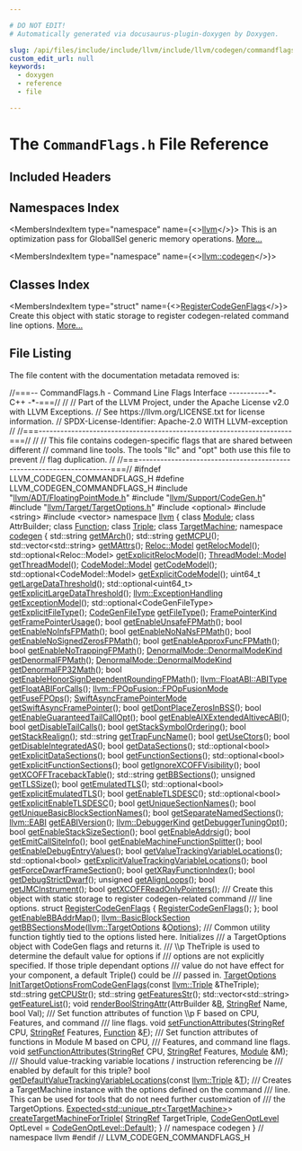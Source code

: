 ```yaml
---

# DO NOT EDIT!
# Automatically generated via docusaurus-plugin-doxygen by Doxygen.

slug: /api/files/include/include/llvm/include/llvm/codegen/commandflags-h
custom_edit_url: null
keywords:
  - doxygen
  - reference
  - file

---
```





# The `CommandFlags.h` File Reference

<DoxygenPage pluginConfig={pluginConfig}>



## Included Headers

<IncludesList>
<IncludesListItem
  filePath="llvm/ADT/FloatingPointMode.h"
  permalink="/docs/api/files/include/include/llvm/include/llvm/adt/floatingpointmode-h"
  isLocal="true" />
<IncludesListItem
  filePath="llvm/Support/CodeGen.h"
  permalink="/docs/api/files/include/include/llvm/include/llvm/support/codegen-h"
  isLocal="true" />
<IncludesListItem
  filePath="llvm/Target/TargetOptions.h"
  permalink="/docs/api/files/include/include/llvm/include/llvm/target/targetoptions-h"
  isLocal="true" />
<IncludesListItem
  filePath="optional"
  permalink=""
  isLocal="false" />
<IncludesListItem
  filePath="string"
  permalink=""
  isLocal="false" />
<IncludesListItem
  filePath="vector"
  permalink=""
  isLocal="false" />
</IncludesList>

## Namespaces Index

<MembersIndex>

<MembersIndexItem
  type="namespace"
  name={<><a href="/docs/api/namespaces/llvm">llvm</a></>}>
This is an optimization pass for GlobalISel generic memory operations. <a href="/docs/api/namespaces/llvm/#details">More...</a>
</MembersIndexItem>

<MembersIndexItem
  type="namespace"
  name={<><a href="/docs/api/namespaces/llvm/codegen">llvm::codegen</a></>}>
</MembersIndexItem>

</MembersIndex>

## Classes Index

<MembersIndex>

<MembersIndexItem
  type="struct"
  name={<><a href="/docs/api/structs/llvm/codegen/registercodegenflags">RegisterCodeGenFlags</a></>}>
Create this object with static storage to register codegen-related command line options. <a href="/docs/api/structs/llvm/codegen/registercodegenflags/#details">More...</a>
</MembersIndexItem>

</MembersIndex>


## File Listing

The file content with the documentation metadata removed is:

<ProgramListing>

<Link id="l00001" /><CodeLine lineNumber="1"><Highlight kind="comment">//===-- CommandFlags.h - Command Line Flags Interface -----------&#42;- C++ -&#42;-===//</Highlight><Highlight kind="normal"></Highlight></CodeLine>
<Link id="l00002" /><CodeLine lineNumber="2"><Highlight kind="normal"></Highlight><Highlight kind="comment">//</Highlight><Highlight kind="normal"></Highlight></CodeLine>
<Link id="l00003" /><CodeLine lineNumber="3"><Highlight kind="normal"></Highlight><Highlight kind="comment">// Part of the LLVM Project, under the Apache License v2.0 with LLVM Exceptions.</Highlight><Highlight kind="normal"></Highlight></CodeLine>
<Link id="l00004" /><CodeLine lineNumber="4"><Highlight kind="normal"></Highlight><Highlight kind="comment">// See https://llvm.org/LICENSE.txt for license information.</Highlight><Highlight kind="normal"></Highlight></CodeLine>
<Link id="l00005" /><CodeLine lineNumber="5"><Highlight kind="normal"></Highlight><Highlight kind="comment">// SPDX-License-Identifier: Apache-2.0 WITH LLVM-exception</Highlight><Highlight kind="normal"></Highlight></CodeLine>
<Link id="l00006" /><CodeLine lineNumber="6"><Highlight kind="normal"></Highlight><Highlight kind="comment">//</Highlight><Highlight kind="normal"></Highlight></CodeLine>
<Link id="l00007" /><CodeLine lineNumber="7"><Highlight kind="normal"></Highlight><Highlight kind="comment">//===----------------------------------------------------------------------===//</Highlight><Highlight kind="normal"></Highlight></CodeLine>
<Link id="l00008" /><CodeLine lineNumber="8"><Highlight kind="normal"></Highlight><Highlight kind="comment">//</Highlight><Highlight kind="normal"></Highlight></CodeLine>
<Link id="l00009" /><CodeLine lineNumber="9"><Highlight kind="normal"></Highlight><Highlight kind="comment">// This file contains codegen-specific flags that are shared between different</Highlight><Highlight kind="normal"></Highlight></CodeLine>
<Link id="l00010" /><CodeLine lineNumber="10"><Highlight kind="normal"></Highlight><Highlight kind="comment">// command line tools. The tools &quot;llc&quot; and &quot;opt&quot; both use this file to prevent</Highlight><Highlight kind="normal"></Highlight></CodeLine>
<Link id="l00011" /><CodeLine lineNumber="11"><Highlight kind="normal"></Highlight><Highlight kind="comment">// flag duplication.</Highlight><Highlight kind="normal"></Highlight></CodeLine>
<Link id="l00012" /><CodeLine lineNumber="12"><Highlight kind="normal"></Highlight><Highlight kind="comment">//</Highlight><Highlight kind="normal"></Highlight></CodeLine>
<Link id="l00013" /><CodeLine lineNumber="13"><Highlight kind="normal"></Highlight><Highlight kind="comment">//===----------------------------------------------------------------------===//</Highlight><Highlight kind="normal"></Highlight></CodeLine>
<Link id="l00014" /><CodeLine lineNumber="14"><Highlight kind="normal"></Highlight></CodeLine>
<Link id="l00015" /><CodeLine lineNumber="15"><Highlight kind="normal"></Highlight><Highlight kind="preprocessor">#ifndef LLVM&#95;CODEGEN&#95;COMMANDFLAGS&#95;H</Highlight><Highlight kind="normal"></Highlight></CodeLine>
<Link id="l00016" /><CodeLine lineNumber="16"><Highlight kind="normal"></Highlight><Highlight kind="preprocessor">#define LLVM&#95;CODEGEN&#95;COMMANDFLAGS&#95;H</Highlight><Highlight kind="normal"></Highlight></CodeLine>
<Link id="l00017" /><CodeLine lineNumber="17"><Highlight kind="normal"></Highlight></CodeLine>
<Link id="l00018" /><CodeLine lineNumber="18"><Highlight kind="normal"></Highlight><Highlight kind="preprocessor">#include &quot;<a href="/docs/api/files/include/include/llvm/include/llvm/adt/floatingpointmode-h">llvm/ADT/FloatingPointMode.h</a>&quot;</Highlight><Highlight kind="normal"></Highlight></CodeLine>
<Link id="l00019" /><CodeLine lineNumber="19"><Highlight kind="normal"></Highlight><Highlight kind="preprocessor">#include &quot;<a href="/docs/api/files/include/include/llvm/include/llvm/support/codegen-h">llvm/Support/CodeGen.h</a>&quot;</Highlight><Highlight kind="normal"></Highlight></CodeLine>
<Link id="l00020" /><CodeLine lineNumber="20"><Highlight kind="normal"></Highlight><Highlight kind="preprocessor">#include &quot;<a href="/docs/api/files/include/include/llvm/include/llvm/target/targetoptions-h">llvm/Target/TargetOptions.h</a>&quot;</Highlight><Highlight kind="normal"></Highlight></CodeLine>
<Link id="l00021" /><CodeLine lineNumber="21"><Highlight kind="normal"></Highlight><Highlight kind="preprocessor">#include &lt;optional&gt;</Highlight><Highlight kind="normal"></Highlight></CodeLine>
<Link id="l00022" /><CodeLine lineNumber="22"><Highlight kind="normal"></Highlight><Highlight kind="preprocessor">#include &lt;string&gt;</Highlight><Highlight kind="normal"></Highlight></CodeLine>
<Link id="l00023" /><CodeLine lineNumber="23"><Highlight kind="normal"></Highlight><Highlight kind="preprocessor">#include &lt;vector&gt;</Highlight><Highlight kind="normal"></Highlight></CodeLine>
<Link id="l00024" /><CodeLine lineNumber="24"><Highlight kind="normal"></Highlight></CodeLine>
<Link id="l00025" /><CodeLine lineNumber="25"><Highlight kind="normal"></Highlight><Highlight kind="keyword">namespace </Highlight><Highlight kind="normal"><a href="/docs/api/namespaces/llvm">llvm</a> &#123;</Highlight></CodeLine>
<Link id="l00026" /><CodeLine lineNumber="26"><Highlight kind="normal"></Highlight></CodeLine>
<Link id="l00027" /><CodeLine lineNumber="27"><Highlight kind="normal"></Highlight><Highlight kind="keyword">class </Highlight><Highlight kind="normal"><a href="/docs/api/classes/llvm/module">Module</a>;</Highlight></CodeLine>
<Link id="l00028" /><CodeLine lineNumber="28"><Highlight kind="normal"></Highlight><Highlight kind="keyword">class </Highlight><Highlight kind="normal">AttrBuilder;</Highlight></CodeLine>
<Link id="l00029" /><CodeLine lineNumber="29"><Highlight kind="normal"></Highlight><Highlight kind="keyword">class </Highlight><Highlight kind="normal"><a href="/docs/api/classes/llvm/function">Function</a>;</Highlight></CodeLine>
<Link id="l00030" /><CodeLine lineNumber="30"><Highlight kind="normal"></Highlight><Highlight kind="keyword">class </Highlight><Highlight kind="normal"><a href="/docs/api/classes/llvm/triple">Triple</a>;</Highlight></CodeLine>
<Link id="l00031" /><CodeLine lineNumber="31"><Highlight kind="normal"></Highlight><Highlight kind="keyword">class </Highlight><Highlight kind="normal"><a href="/docs/api/classes/llvm/targetmachine">TargetMachine</a>;</Highlight></CodeLine>
<Link id="l00032" /><CodeLine lineNumber="32"><Highlight kind="normal"></Highlight></CodeLine>
<Link id="l00033" /><CodeLine lineNumber="33" lineLink="/docs/api/namespaces/llvm/codegen"><Highlight kind="normal"></Highlight><Highlight kind="keyword">namespace </Highlight><Highlight kind="normal"><a href="/docs/api/namespaces/llvm/codegen">codegen</a> &#123;</Highlight></CodeLine>
<Link id="l00034" /><CodeLine lineNumber="34"><Highlight kind="normal"></Highlight></CodeLine>
<Link id="l00035" /><CodeLine lineNumber="35" lineLink="/docs/api/namespaces/llvm/codegen/#a03ec775f7fd559840732db9d3d7db679"><Highlight kind="normal">std::string <a href="/docs/api/namespaces/llvm/codegen/#a03ec775f7fd559840732db9d3d7db679">getMArch</a>();</Highlight></CodeLine>
<Link id="l00036" /><CodeLine lineNumber="36"><Highlight kind="normal"></Highlight></CodeLine>
<Link id="l00037" /><CodeLine lineNumber="37" lineLink="/docs/api/namespaces/llvm/codegen/#a098ec763a7e830d5b5703b3e0310599d"><Highlight kind="normal">std::string <a href="/docs/api/namespaces/llvm/codegen/#a098ec763a7e830d5b5703b3e0310599d">getMCPU</a>();</Highlight></CodeLine>
<Link id="l00038" /><CodeLine lineNumber="38"><Highlight kind="normal"></Highlight></CodeLine>
<Link id="l00039" /><CodeLine lineNumber="39" lineLink="/docs/api/namespaces/llvm/codegen/#a1c8613c1c9e6bb4f1c27f4fd755f85f8"><Highlight kind="normal">std::vector&lt;std::string&gt; <a href="/docs/api/namespaces/llvm/codegen/#a1c8613c1c9e6bb4f1c27f4fd755f85f8">getMAttrs</a>();</Highlight></CodeLine>
<Link id="l00040" /><CodeLine lineNumber="40"><Highlight kind="normal"></Highlight></CodeLine>
<Link id="l00041" /><CodeLine lineNumber="41" lineLink="/docs/api/namespaces/llvm/codegen/#a72b4426638dbcceb3232268f5b4b5030"><Highlight kind="normal"><a href="/docs/api/namespaces/llvm/reloc/#af59f6dc86e80aaf56f1afd155eebf568">Reloc::Model</a> <a href="/docs/api/namespaces/llvm/codegen/#a72b4426638dbcceb3232268f5b4b5030">getRelocModel</a>();</Highlight></CodeLine>
<Link id="l00042" /><CodeLine lineNumber="42" lineLink="/docs/api/namespaces/llvm/codegen/#abb82198c9ef17c24236554dfbc3fbe41"><Highlight kind="normal">std::optional&lt;Reloc::Model&gt; <a href="/docs/api/namespaces/llvm/codegen/#abb82198c9ef17c24236554dfbc3fbe41">getExplicitRelocModel</a>();</Highlight></CodeLine>
<Link id="l00043" /><CodeLine lineNumber="43"><Highlight kind="normal"></Highlight></CodeLine>
<Link id="l00044" /><CodeLine lineNumber="44" lineLink="/docs/api/namespaces/llvm/codegen/#adbb443f8d5a8c771271dca65579ec773"><Highlight kind="normal"><a href="/docs/api/namespaces/llvm/threadmodel/#a299c775d35e28348ecfbe03c38c17fe1">ThreadModel::Model</a> <a href="/docs/api/namespaces/llvm/codegen/#adbb443f8d5a8c771271dca65579ec773">getThreadModel</a>();</Highlight></CodeLine>
<Link id="l00045" /><CodeLine lineNumber="45"><Highlight kind="normal"></Highlight></CodeLine>
<Link id="l00046" /><CodeLine lineNumber="46" lineLink="/docs/api/namespaces/llvm/codegen/#a63e00b24221f39c72d2ff66500d1b812"><Highlight kind="normal"><a href="/docs/api/namespaces/llvm/codemodel/#afc59396a9e5809fc92938e203d91a8df">CodeModel::Model</a> <a href="/docs/api/namespaces/llvm/codegen/#a63e00b24221f39c72d2ff66500d1b812">getCodeModel</a>();</Highlight></CodeLine>
<Link id="l00047" /><CodeLine lineNumber="47" lineLink="/docs/api/namespaces/llvm/codegen/#a5e763239797dd7cb27986348926c0766"><Highlight kind="normal">std::optional&lt;CodeModel::Model&gt; <a href="/docs/api/namespaces/llvm/codegen/#a5e763239797dd7cb27986348926c0766">getExplicitCodeModel</a>();</Highlight></CodeLine>
<Link id="l00048" /><CodeLine lineNumber="48"><Highlight kind="normal"></Highlight></CodeLine>
<Link id="l00049" /><CodeLine lineNumber="49" lineLink="/docs/api/namespaces/llvm/codegen/#ad929d9813dfb1ea7891fdd9ebdbe4e7f"><Highlight kind="normal">uint64&#95;t <a href="/docs/api/namespaces/llvm/codegen/#ad929d9813dfb1ea7891fdd9ebdbe4e7f">getLargeDataThreshold</a>();</Highlight></CodeLine>
<Link id="l00050" /><CodeLine lineNumber="50" lineLink="/docs/api/namespaces/llvm/codegen/#a91acc6d71c661cfa7d885391b1e9833c"><Highlight kind="normal">std::optional&lt;uint64&#95;t&gt; <a href="/docs/api/namespaces/llvm/codegen/#a91acc6d71c661cfa7d885391b1e9833c">getExplicitLargeDataThreshold</a>();</Highlight></CodeLine>
<Link id="l00051" /><CodeLine lineNumber="51"><Highlight kind="normal"></Highlight></CodeLine>
<Link id="l00052" /><CodeLine lineNumber="52" lineLink="/docs/api/namespaces/llvm/codegen/#a8a5ffa3158003a3a67d5543c6b555b44"><Highlight kind="normal"><a href="/docs/api/namespaces/llvm/#a2ca3855108426698ff21517a7c884c84">llvm::ExceptionHandling</a> <a href="/docs/api/namespaces/llvm/codegen/#a8a5ffa3158003a3a67d5543c6b555b44">getExceptionModel</a>();</Highlight></CodeLine>
<Link id="l00053" /><CodeLine lineNumber="53"><Highlight kind="normal"></Highlight></CodeLine>
<Link id="l00054" /><CodeLine lineNumber="54" lineLink="/docs/api/namespaces/llvm/codegen/#a9b0ffceeb60ead3347fc818f2682f1df"><Highlight kind="normal">std::optional&lt;CodeGenFileType&gt; <a href="/docs/api/namespaces/llvm/codegen/#a9b0ffceeb60ead3347fc818f2682f1df">getExplicitFileType</a>();</Highlight></CodeLine>
<Link id="l00055" /><CodeLine lineNumber="55"><Highlight kind="normal"></Highlight></CodeLine>
<Link id="l00056" /><CodeLine lineNumber="56" lineLink="/docs/api/namespaces/llvm/codegen/#a21feb4d82bab2d42675fccc5ccd76160"><Highlight kind="normal"><a href="/docs/api/namespaces/llvm/#a73b761f8d40500a5a28889569526b260">CodeGenFileType</a> <a href="/docs/api/namespaces/llvm/codegen/#a21feb4d82bab2d42675fccc5ccd76160">getFileType</a>();</Highlight></CodeLine>
<Link id="l00057" /><CodeLine lineNumber="57"><Highlight kind="normal"></Highlight></CodeLine>
<Link id="l00058" /><CodeLine lineNumber="58" lineLink="/docs/api/namespaces/llvm/codegen/#a2e49ecab2560cbdcda6ff4b08dccb081"><Highlight kind="normal"><a href="/docs/api/namespaces/llvm/#a0c7a337870929cbf2d49865f77c42927">FramePointerKind</a> <a href="/docs/api/namespaces/llvm/codegen/#a2e49ecab2560cbdcda6ff4b08dccb081">getFramePointerUsage</a>();</Highlight></CodeLine>
<Link id="l00059" /><CodeLine lineNumber="59"><Highlight kind="normal"></Highlight></CodeLine>
<Link id="l00060" /><CodeLine lineNumber="60" lineLink="/docs/api/namespaces/llvm/codegen/#aa58dafa2045a626d96be66ae8acd6bb3"><Highlight kind="normal"></Highlight><Highlight kind="keywordtype">bool</Highlight><Highlight kind="normal"> <a href="/docs/api/namespaces/llvm/codegen/#aa58dafa2045a626d96be66ae8acd6bb3">getEnableUnsafeFPMath</a>();</Highlight></CodeLine>
<Link id="l00061" /><CodeLine lineNumber="61"><Highlight kind="normal"></Highlight></CodeLine>
<Link id="l00062" /><CodeLine lineNumber="62" lineLink="/docs/api/namespaces/llvm/codegen/#ab0e28b0bdfe4de336d0960c12c738565"><Highlight kind="normal"></Highlight><Highlight kind="keywordtype">bool</Highlight><Highlight kind="normal"> <a href="/docs/api/namespaces/llvm/codegen/#ab0e28b0bdfe4de336d0960c12c738565">getEnableNoInfsFPMath</a>();</Highlight></CodeLine>
<Link id="l00063" /><CodeLine lineNumber="63"><Highlight kind="normal"></Highlight></CodeLine>
<Link id="l00064" /><CodeLine lineNumber="64" lineLink="/docs/api/namespaces/llvm/codegen/#aea42629187535abb89fadbc99af28d92"><Highlight kind="normal"></Highlight><Highlight kind="keywordtype">bool</Highlight><Highlight kind="normal"> <a href="/docs/api/namespaces/llvm/codegen/#aea42629187535abb89fadbc99af28d92">getEnableNoNaNsFPMath</a>();</Highlight></CodeLine>
<Link id="l00065" /><CodeLine lineNumber="65"><Highlight kind="normal"></Highlight></CodeLine>
<Link id="l00066" /><CodeLine lineNumber="66" lineLink="/docs/api/namespaces/llvm/codegen/#a2edbaee080d3f4653926c746a1a62206"><Highlight kind="normal"></Highlight><Highlight kind="keywordtype">bool</Highlight><Highlight kind="normal"> <a href="/docs/api/namespaces/llvm/codegen/#a2edbaee080d3f4653926c746a1a62206">getEnableNoSignedZerosFPMath</a>();</Highlight></CodeLine>
<Link id="l00067" /><CodeLine lineNumber="67"><Highlight kind="normal"></Highlight></CodeLine>
<Link id="l00068" /><CodeLine lineNumber="68" lineLink="/docs/api/namespaces/llvm/codegen/#a691ff4984dacf7b4f27e8b0350521f0a"><Highlight kind="normal"></Highlight><Highlight kind="keywordtype">bool</Highlight><Highlight kind="normal"> <a href="/docs/api/namespaces/llvm/codegen/#a691ff4984dacf7b4f27e8b0350521f0a">getEnableApproxFuncFPMath</a>();</Highlight></CodeLine>
<Link id="l00069" /><CodeLine lineNumber="69"><Highlight kind="normal"></Highlight></CodeLine>
<Link id="l00070" /><CodeLine lineNumber="70" lineLink="/docs/api/namespaces/llvm/codegen/#ac4fb8e62075af9452d5da53943d6a70a"><Highlight kind="normal"></Highlight><Highlight kind="keywordtype">bool</Highlight><Highlight kind="normal"> <a href="/docs/api/namespaces/llvm/codegen/#ac4fb8e62075af9452d5da53943d6a70a">getEnableNoTrappingFPMath</a>();</Highlight></CodeLine>
<Link id="l00071" /><CodeLine lineNumber="71"><Highlight kind="normal"></Highlight></CodeLine>
<Link id="l00072" /><CodeLine lineNumber="72" lineLink="/docs/api/namespaces/llvm/codegen/#a226d6d3bf846f18b7ab2746594212a94"><Highlight kind="normal"><a href="/docs/api/structs/llvm/denormalmode/#a29b26e3ae30f3f6ec4106ff181282893">DenormalMode::DenormalModeKind</a> <a href="/docs/api/namespaces/llvm/codegen/#a226d6d3bf846f18b7ab2746594212a94">getDenormalFPMath</a>();</Highlight></CodeLine>
<Link id="l00073" /><CodeLine lineNumber="73" lineLink="/docs/api/namespaces/llvm/codegen/#ac3cd3b022a25351c87713a0417a1bb34"><Highlight kind="normal"><a href="/docs/api/structs/llvm/denormalmode/#a29b26e3ae30f3f6ec4106ff181282893">DenormalMode::DenormalModeKind</a> <a href="/docs/api/namespaces/llvm/codegen/#ac3cd3b022a25351c87713a0417a1bb34">getDenormalFP32Math</a>();</Highlight></CodeLine>
<Link id="l00074" /><CodeLine lineNumber="74"><Highlight kind="normal"></Highlight></CodeLine>
<Link id="l00075" /><CodeLine lineNumber="75" lineLink="/docs/api/namespaces/llvm/codegen/#ae64bdb0691c2f646b81277ba22c09ead"><Highlight kind="normal"></Highlight><Highlight kind="keywordtype">bool</Highlight><Highlight kind="normal"> <a href="/docs/api/namespaces/llvm/codegen/#ae64bdb0691c2f646b81277ba22c09ead">getEnableHonorSignDependentRoundingFPMath</a>();</Highlight></CodeLine>
<Link id="l00076" /><CodeLine lineNumber="76"><Highlight kind="normal"></Highlight></CodeLine>
<Link id="l00077" /><CodeLine lineNumber="77" lineLink="/docs/api/namespaces/llvm/codegen/#a530a05cfcb84b34e1251fa7dcedff8be"><Highlight kind="normal"><a href="/docs/api/namespaces/llvm/floatabi/#aea077c52d84934aabf9445cef9eab2e2">llvm::FloatABI::ABIType</a> <a href="/docs/api/namespaces/llvm/codegen/#a530a05cfcb84b34e1251fa7dcedff8be">getFloatABIForCalls</a>();</Highlight></CodeLine>
<Link id="l00078" /><CodeLine lineNumber="78"><Highlight kind="normal"></Highlight></CodeLine>
<Link id="l00079" /><CodeLine lineNumber="79" lineLink="/docs/api/namespaces/llvm/codegen/#acc67880adf1a1beba830f126b398b3b6"><Highlight kind="normal"><a href="/docs/api/namespaces/llvm/fpopfusion/#a9c71bae9f02af273833fde586d529fc5">llvm::FPOpFusion::FPOpFusionMode</a> <a href="/docs/api/namespaces/llvm/codegen/#acc67880adf1a1beba830f126b398b3b6">getFuseFPOps</a>();</Highlight></CodeLine>
<Link id="l00080" /><CodeLine lineNumber="80"><Highlight kind="normal"></Highlight></CodeLine>
<Link id="l00081" /><CodeLine lineNumber="81" lineLink="/docs/api/namespaces/llvm/codegen/#aeb6eb7dfbe48fb3ef0f2cb5f72ece268"><Highlight kind="normal"><a href="/docs/api/namespaces/llvm/#a78637df2e0b9a5e2109af945b0baaf34">SwiftAsyncFramePointerMode</a> <a href="/docs/api/namespaces/llvm/codegen/#aeb6eb7dfbe48fb3ef0f2cb5f72ece268">getSwiftAsyncFramePointer</a>();</Highlight></CodeLine>
<Link id="l00082" /><CodeLine lineNumber="82"><Highlight kind="normal"></Highlight></CodeLine>
<Link id="l00083" /><CodeLine lineNumber="83" lineLink="/docs/api/namespaces/llvm/codegen/#a3be569dc2b2d2159ca8ac39f323694b7"><Highlight kind="normal"></Highlight><Highlight kind="keywordtype">bool</Highlight><Highlight kind="normal"> <a href="/docs/api/namespaces/llvm/codegen/#a3be569dc2b2d2159ca8ac39f323694b7">getDontPlaceZerosInBSS</a>();</Highlight></CodeLine>
<Link id="l00084" /><CodeLine lineNumber="84"><Highlight kind="normal"></Highlight></CodeLine>
<Link id="l00085" /><CodeLine lineNumber="85" lineLink="/docs/api/namespaces/llvm/codegen/#a125f32703c7db054483f564eeec2415f"><Highlight kind="normal"></Highlight><Highlight kind="keywordtype">bool</Highlight><Highlight kind="normal"> <a href="/docs/api/namespaces/llvm/codegen/#a125f32703c7db054483f564eeec2415f">getEnableGuaranteedTailCallOpt</a>();</Highlight></CodeLine>
<Link id="l00086" /><CodeLine lineNumber="86"><Highlight kind="normal"></Highlight></CodeLine>
<Link id="l00087" /><CodeLine lineNumber="87" lineLink="/docs/api/namespaces/llvm/codegen/#adb4f67729dab4f6ab7aeb9342abf10f8"><Highlight kind="normal"></Highlight><Highlight kind="keywordtype">bool</Highlight><Highlight kind="normal"> <a href="/docs/api/namespaces/llvm/codegen/#adb4f67729dab4f6ab7aeb9342abf10f8">getEnableAIXExtendedAltivecABI</a>();</Highlight></CodeLine>
<Link id="l00088" /><CodeLine lineNumber="88"><Highlight kind="normal"></Highlight></CodeLine>
<Link id="l00089" /><CodeLine lineNumber="89" lineLink="/docs/api/namespaces/llvm/codegen/#abb7ea8627703f2975049ebe75efad586"><Highlight kind="normal"></Highlight><Highlight kind="keywordtype">bool</Highlight><Highlight kind="normal"> <a href="/docs/api/namespaces/llvm/codegen/#abb7ea8627703f2975049ebe75efad586">getDisableTailCalls</a>();</Highlight></CodeLine>
<Link id="l00090" /><CodeLine lineNumber="90"><Highlight kind="normal"></Highlight></CodeLine>
<Link id="l00091" /><CodeLine lineNumber="91" lineLink="/docs/api/namespaces/llvm/codegen/#adf57e616420aed51492697bd2e9f2285"><Highlight kind="normal"></Highlight><Highlight kind="keywordtype">bool</Highlight><Highlight kind="normal"> <a href="/docs/api/namespaces/llvm/codegen/#adf57e616420aed51492697bd2e9f2285">getStackSymbolOrdering</a>();</Highlight></CodeLine>
<Link id="l00092" /><CodeLine lineNumber="92"><Highlight kind="normal"></Highlight></CodeLine>
<Link id="l00093" /><CodeLine lineNumber="93" lineLink="/docs/api/namespaces/llvm/codegen/#aa8a10f776401e9fb0710a2667f9adec3"><Highlight kind="normal"></Highlight><Highlight kind="keywordtype">bool</Highlight><Highlight kind="normal"> <a href="/docs/api/namespaces/llvm/codegen/#aa8a10f776401e9fb0710a2667f9adec3">getStackRealign</a>();</Highlight></CodeLine>
<Link id="l00094" /><CodeLine lineNumber="94"><Highlight kind="normal"></Highlight></CodeLine>
<Link id="l00095" /><CodeLine lineNumber="95" lineLink="/docs/api/namespaces/llvm/codegen/#a7e4a8fa158773962eebeff35e1304732"><Highlight kind="normal">std::string <a href="/docs/api/namespaces/llvm/codegen/#a7e4a8fa158773962eebeff35e1304732">getTrapFuncName</a>();</Highlight></CodeLine>
<Link id="l00096" /><CodeLine lineNumber="96"><Highlight kind="normal"></Highlight></CodeLine>
<Link id="l00097" /><CodeLine lineNumber="97" lineLink="/docs/api/namespaces/llvm/codegen/#ad24646b72aaf03da094431ba8a342984"><Highlight kind="normal"></Highlight><Highlight kind="keywordtype">bool</Highlight><Highlight kind="normal"> <a href="/docs/api/namespaces/llvm/codegen/#ad24646b72aaf03da094431ba8a342984">getUseCtors</a>();</Highlight></CodeLine>
<Link id="l00098" /><CodeLine lineNumber="98"><Highlight kind="normal"></Highlight></CodeLine>
<Link id="l00099" /><CodeLine lineNumber="99" lineLink="/docs/api/namespaces/llvm/codegen/#a1e663457cda9700f33901656f291afd0"><Highlight kind="normal"></Highlight><Highlight kind="keywordtype">bool</Highlight><Highlight kind="normal"> <a href="/docs/api/namespaces/llvm/codegen/#a1e663457cda9700f33901656f291afd0">getDisableIntegratedAS</a>();</Highlight></CodeLine>
<Link id="l00100" /><CodeLine lineNumber="100"><Highlight kind="normal"></Highlight></CodeLine>
<Link id="l00101" /><CodeLine lineNumber="101" lineLink="/docs/api/namespaces/llvm/codegen/#a645a1ab75d5e984b249dda2a10f296f5"><Highlight kind="normal"></Highlight><Highlight kind="keywordtype">bool</Highlight><Highlight kind="normal"> <a href="/docs/api/namespaces/llvm/codegen/#a645a1ab75d5e984b249dda2a10f296f5">getDataSections</a>();</Highlight></CodeLine>
<Link id="l00102" /><CodeLine lineNumber="102" lineLink="/docs/api/namespaces/llvm/codegen/#a424f07efd7eabcc59bc4baabf2f84d80"><Highlight kind="normal">std::optional&lt;bool&gt; <a href="/docs/api/namespaces/llvm/codegen/#a424f07efd7eabcc59bc4baabf2f84d80">getExplicitDataSections</a>();</Highlight></CodeLine>
<Link id="l00103" /><CodeLine lineNumber="103"><Highlight kind="normal"></Highlight></CodeLine>
<Link id="l00104" /><CodeLine lineNumber="104" lineLink="/docs/api/namespaces/llvm/codegen/#ad50187850d5980d8fbed509ca3f598e9"><Highlight kind="normal"></Highlight><Highlight kind="keywordtype">bool</Highlight><Highlight kind="normal"> <a href="/docs/api/namespaces/llvm/codegen/#ad50187850d5980d8fbed509ca3f598e9">getFunctionSections</a>();</Highlight></CodeLine>
<Link id="l00105" /><CodeLine lineNumber="105" lineLink="/docs/api/namespaces/llvm/codegen/#a9d929242205c4a42a57cfc870b30bf1b"><Highlight kind="normal">std::optional&lt;bool&gt; <a href="/docs/api/namespaces/llvm/codegen/#a9d929242205c4a42a57cfc870b30bf1b">getExplicitFunctionSections</a>();</Highlight></CodeLine>
<Link id="l00106" /><CodeLine lineNumber="106"><Highlight kind="normal"></Highlight></CodeLine>
<Link id="l00107" /><CodeLine lineNumber="107" lineLink="/docs/api/namespaces/llvm/codegen/#a3ca52fc0188400242c346a47729b9cc3"><Highlight kind="normal"></Highlight><Highlight kind="keywordtype">bool</Highlight><Highlight kind="normal"> <a href="/docs/api/namespaces/llvm/codegen/#a3ca52fc0188400242c346a47729b9cc3">getIgnoreXCOFFVisibility</a>();</Highlight></CodeLine>
<Link id="l00108" /><CodeLine lineNumber="108"><Highlight kind="normal"></Highlight></CodeLine>
<Link id="l00109" /><CodeLine lineNumber="109" lineLink="/docs/api/namespaces/llvm/codegen/#aef0603845494c343f152969e2c58448b"><Highlight kind="normal"></Highlight><Highlight kind="keywordtype">bool</Highlight><Highlight kind="normal"> <a href="/docs/api/namespaces/llvm/codegen/#aef0603845494c343f152969e2c58448b">getXCOFFTracebackTable</a>();</Highlight></CodeLine>
<Link id="l00110" /><CodeLine lineNumber="110"><Highlight kind="normal"></Highlight></CodeLine>
<Link id="l00111" /><CodeLine lineNumber="111" lineLink="/docs/api/namespaces/llvm/codegen/#a01423284cb4201323b6c867de7c59f73"><Highlight kind="normal">std::string <a href="/docs/api/namespaces/llvm/codegen/#a01423284cb4201323b6c867de7c59f73">getBBSections</a>();</Highlight></CodeLine>
<Link id="l00112" /><CodeLine lineNumber="112"><Highlight kind="normal"></Highlight></CodeLine>
<Link id="l00113" /><CodeLine lineNumber="113" lineLink="/docs/api/namespaces/llvm/codegen/#a4a54ccc28ad7c9cd0fb9e05c9d7ae945"><Highlight kind="normal"></Highlight><Highlight kind="keywordtype">unsigned</Highlight><Highlight kind="normal"> <a href="/docs/api/namespaces/llvm/codegen/#a4a54ccc28ad7c9cd0fb9e05c9d7ae945">getTLSSize</a>();</Highlight></CodeLine>
<Link id="l00114" /><CodeLine lineNumber="114"><Highlight kind="normal"></Highlight></CodeLine>
<Link id="l00115" /><CodeLine lineNumber="115" lineLink="/docs/api/namespaces/llvm/codegen/#aeba3a021435b1e0233384e87252dc5c1"><Highlight kind="normal"></Highlight><Highlight kind="keywordtype">bool</Highlight><Highlight kind="normal"> <a href="/docs/api/namespaces/llvm/codegen/#aeba3a021435b1e0233384e87252dc5c1">getEmulatedTLS</a>();</Highlight></CodeLine>
<Link id="l00116" /><CodeLine lineNumber="116" lineLink="/docs/api/namespaces/llvm/codegen/#a4449215bf59439710d0f500b7d836a49"><Highlight kind="normal">std::optional&lt;bool&gt; <a href="/docs/api/namespaces/llvm/codegen/#a4449215bf59439710d0f500b7d836a49">getExplicitEmulatedTLS</a>();</Highlight></CodeLine>
<Link id="l00117" /><CodeLine lineNumber="117"><Highlight kind="normal"></Highlight></CodeLine>
<Link id="l00118" /><CodeLine lineNumber="118" lineLink="/docs/api/namespaces/llvm/codegen/#a6f6fc778398a92d28782697b8e943c00"><Highlight kind="normal"></Highlight><Highlight kind="keywordtype">bool</Highlight><Highlight kind="normal"> <a href="/docs/api/namespaces/llvm/codegen/#a6f6fc778398a92d28782697b8e943c00">getEnableTLSDESC</a>();</Highlight></CodeLine>
<Link id="l00119" /><CodeLine lineNumber="119" lineLink="/docs/api/namespaces/llvm/codegen/#a30d3ad309386a3575403c82dd2f9190a"><Highlight kind="normal">std::optional&lt;bool&gt; <a href="/docs/api/namespaces/llvm/codegen/#a30d3ad309386a3575403c82dd2f9190a">getExplicitEnableTLSDESC</a>();</Highlight></CodeLine>
<Link id="l00120" /><CodeLine lineNumber="120"><Highlight kind="normal"></Highlight></CodeLine>
<Link id="l00121" /><CodeLine lineNumber="121" lineLink="/docs/api/namespaces/llvm/codegen/#a2a1161081d2201c5ab733a89008a36d7"><Highlight kind="normal"></Highlight><Highlight kind="keywordtype">bool</Highlight><Highlight kind="normal"> <a href="/docs/api/namespaces/llvm/codegen/#a2a1161081d2201c5ab733a89008a36d7">getUniqueSectionNames</a>();</Highlight></CodeLine>
<Link id="l00122" /><CodeLine lineNumber="122"><Highlight kind="normal"></Highlight></CodeLine>
<Link id="l00123" /><CodeLine lineNumber="123" lineLink="/docs/api/namespaces/llvm/codegen/#ab95fa39bfefbff3234ca6e5601cba879"><Highlight kind="normal"></Highlight><Highlight kind="keywordtype">bool</Highlight><Highlight kind="normal"> <a href="/docs/api/namespaces/llvm/codegen/#ab95fa39bfefbff3234ca6e5601cba879">getUniqueBasicBlockSectionNames</a>();</Highlight></CodeLine>
<Link id="l00124" /><CodeLine lineNumber="124"><Highlight kind="normal"></Highlight></CodeLine>
<Link id="l00125" /><CodeLine lineNumber="125" lineLink="/docs/api/namespaces/llvm/codegen/#aafb615678bb953de89ebd1ec2ad29f46"><Highlight kind="normal"></Highlight><Highlight kind="keywordtype">bool</Highlight><Highlight kind="normal"> <a href="/docs/api/namespaces/llvm/codegen/#aafb615678bb953de89ebd1ec2ad29f46">getSeparateNamedSections</a>();</Highlight></CodeLine>
<Link id="l00126" /><CodeLine lineNumber="126"><Highlight kind="normal"></Highlight></CodeLine>
<Link id="l00127" /><CodeLine lineNumber="127" lineLink="/docs/api/namespaces/llvm/codegen/#acf10603d743fff54e4392f6ab3f896a8"><Highlight kind="normal"><a href="/docs/api/namespaces/llvm/#ada924e855250645672a493841803ff91">llvm::EABI</a> <a href="/docs/api/namespaces/llvm/codegen/#acf10603d743fff54e4392f6ab3f896a8">getEABIVersion</a>();</Highlight></CodeLine>
<Link id="l00128" /><CodeLine lineNumber="128"><Highlight kind="normal"></Highlight></CodeLine>
<Link id="l00129" /><CodeLine lineNumber="129" lineLink="/docs/api/namespaces/llvm/codegen/#abeabf2c4aedb6a1d1689e8d67e6dd722"><Highlight kind="normal"><a href="/docs/api/namespaces/llvm/#adc04b17f40513e658e600a26842b1ed6">llvm::DebuggerKind</a> <a href="/docs/api/namespaces/llvm/codegen/#abeabf2c4aedb6a1d1689e8d67e6dd722">getDebuggerTuningOpt</a>();</Highlight></CodeLine>
<Link id="l00130" /><CodeLine lineNumber="130"><Highlight kind="normal"></Highlight></CodeLine>
<Link id="l00131" /><CodeLine lineNumber="131" lineLink="/docs/api/namespaces/llvm/codegen/#a2f3fc58d3d3b03968c1b9473c2d2298f"><Highlight kind="normal"></Highlight><Highlight kind="keywordtype">bool</Highlight><Highlight kind="normal"> <a href="/docs/api/namespaces/llvm/codegen/#a2f3fc58d3d3b03968c1b9473c2d2298f">getEnableStackSizeSection</a>();</Highlight></CodeLine>
<Link id="l00132" /><CodeLine lineNumber="132"><Highlight kind="normal"></Highlight></CodeLine>
<Link id="l00133" /><CodeLine lineNumber="133" lineLink="/docs/api/namespaces/llvm/codegen/#a9370b49cbad17c2c86cc50e704067b35"><Highlight kind="normal"></Highlight><Highlight kind="keywordtype">bool</Highlight><Highlight kind="normal"> <a href="/docs/api/namespaces/llvm/codegen/#a9370b49cbad17c2c86cc50e704067b35">getEnableAddrsig</a>();</Highlight></CodeLine>
<Link id="l00134" /><CodeLine lineNumber="134"><Highlight kind="normal"></Highlight></CodeLine>
<Link id="l00135" /><CodeLine lineNumber="135" lineLink="/docs/api/namespaces/llvm/codegen/#a3a6cb681326f5d3f56943654879171d4"><Highlight kind="normal"></Highlight><Highlight kind="keywordtype">bool</Highlight><Highlight kind="normal"> <a href="/docs/api/namespaces/llvm/codegen/#a3a6cb681326f5d3f56943654879171d4">getEmitCallSiteInfo</a>();</Highlight></CodeLine>
<Link id="l00136" /><CodeLine lineNumber="136"><Highlight kind="normal"></Highlight></CodeLine>
<Link id="l00137" /><CodeLine lineNumber="137" lineLink="/docs/api/namespaces/llvm/codegen/#a4d34f81b8273bfb69907f9de9177a5dd"><Highlight kind="normal"></Highlight><Highlight kind="keywordtype">bool</Highlight><Highlight kind="normal"> <a href="/docs/api/namespaces/llvm/codegen/#a4d34f81b8273bfb69907f9de9177a5dd">getEnableMachineFunctionSplitter</a>();</Highlight></CodeLine>
<Link id="l00138" /><CodeLine lineNumber="138"><Highlight kind="normal"></Highlight></CodeLine>
<Link id="l00139" /><CodeLine lineNumber="139" lineLink="/docs/api/namespaces/llvm/codegen/#ad18c990cedef3c0529a23875dee0e4e7"><Highlight kind="normal"></Highlight><Highlight kind="keywordtype">bool</Highlight><Highlight kind="normal"> <a href="/docs/api/namespaces/llvm/codegen/#ad18c990cedef3c0529a23875dee0e4e7">getEnableDebugEntryValues</a>();</Highlight></CodeLine>
<Link id="l00140" /><CodeLine lineNumber="140"><Highlight kind="normal"></Highlight></CodeLine>
<Link id="l00141" /><CodeLine lineNumber="141" lineLink="/docs/api/namespaces/llvm/codegen/#a8d60090281031816426b3391012dc472"><Highlight kind="normal"></Highlight><Highlight kind="keywordtype">bool</Highlight><Highlight kind="normal"> <a href="/docs/api/namespaces/llvm/codegen/#a8d60090281031816426b3391012dc472">getValueTrackingVariableLocations</a>();</Highlight></CodeLine>
<Link id="l00142" /><CodeLine lineNumber="142" lineLink="/docs/api/namespaces/llvm/codegen/#af8c0e8ba3831204a919311d836d7f070"><Highlight kind="normal">std::optional&lt;bool&gt; <a href="/docs/api/namespaces/llvm/codegen/#af8c0e8ba3831204a919311d836d7f070">getExplicitValueTrackingVariableLocations</a>();</Highlight></CodeLine>
<Link id="l00143" /><CodeLine lineNumber="143"><Highlight kind="normal"></Highlight></CodeLine>
<Link id="l00144" /><CodeLine lineNumber="144" lineLink="/docs/api/namespaces/llvm/codegen/#ac098fe7e12d3f39573f9d98c43cd9a1b"><Highlight kind="normal"></Highlight><Highlight kind="keywordtype">bool</Highlight><Highlight kind="normal"> <a href="/docs/api/namespaces/llvm/codegen/#ac098fe7e12d3f39573f9d98c43cd9a1b">getForceDwarfFrameSection</a>();</Highlight></CodeLine>
<Link id="l00145" /><CodeLine lineNumber="145"><Highlight kind="normal"></Highlight></CodeLine>
<Link id="l00146" /><CodeLine lineNumber="146" lineLink="/docs/api/namespaces/llvm/codegen/#a70b09452206f224495ed9f0df8f287c8"><Highlight kind="normal"></Highlight><Highlight kind="keywordtype">bool</Highlight><Highlight kind="normal"> <a href="/docs/api/namespaces/llvm/codegen/#a70b09452206f224495ed9f0df8f287c8">getXRayFunctionIndex</a>();</Highlight></CodeLine>
<Link id="l00147" /><CodeLine lineNumber="147"><Highlight kind="normal"></Highlight></CodeLine>
<Link id="l00148" /><CodeLine lineNumber="148" lineLink="/docs/api/namespaces/llvm/codegen/#ad310ebc142b4faa95d11dce2e3a6b456"><Highlight kind="normal"></Highlight><Highlight kind="keywordtype">bool</Highlight><Highlight kind="normal"> <a href="/docs/api/namespaces/llvm/codegen/#ad310ebc142b4faa95d11dce2e3a6b456">getDebugStrictDwarf</a>();</Highlight></CodeLine>
<Link id="l00149" /><CodeLine lineNumber="149"><Highlight kind="normal"></Highlight></CodeLine>
<Link id="l00150" /><CodeLine lineNumber="150" lineLink="/docs/api/namespaces/llvm/codegen/#a776c0922d326e96c722a355e100c3a0f"><Highlight kind="normal"></Highlight><Highlight kind="keywordtype">unsigned</Highlight><Highlight kind="normal"> <a href="/docs/api/namespaces/llvm/codegen/#a776c0922d326e96c722a355e100c3a0f">getAlignLoops</a>();</Highlight></CodeLine>
<Link id="l00151" /><CodeLine lineNumber="151"><Highlight kind="normal"></Highlight></CodeLine>
<Link id="l00152" /><CodeLine lineNumber="152" lineLink="/docs/api/namespaces/llvm/codegen/#ad30abb8a5e54b7546aa2b67f1da5f892"><Highlight kind="normal"></Highlight><Highlight kind="keywordtype">bool</Highlight><Highlight kind="normal"> <a href="/docs/api/namespaces/llvm/codegen/#ad30abb8a5e54b7546aa2b67f1da5f892">getJMCInstrument</a>();</Highlight></CodeLine>
<Link id="l00153" /><CodeLine lineNumber="153"><Highlight kind="normal"></Highlight></CodeLine>
<Link id="l00154" /><CodeLine lineNumber="154" lineLink="/docs/api/namespaces/llvm/codegen/#ab727dce0ceebeb28287f5f9d62fd4011"><Highlight kind="normal"></Highlight><Highlight kind="keywordtype">bool</Highlight><Highlight kind="normal"> <a href="/docs/api/namespaces/llvm/codegen/#ab727dce0ceebeb28287f5f9d62fd4011">getXCOFFReadOnlyPointers</a>();</Highlight></CodeLine>
<Link id="l00155" /><CodeLine lineNumber="155"><Highlight kind="normal"></Highlight><Highlight kind="comment"></Highlight></CodeLine>
<Link id="l00156" /><CodeLine lineNumber="156"><Highlight kind="comment">/// Create this object with static storage to register codegen-related command</Highlight></CodeLine>
<Link id="l00157" /><CodeLine lineNumber="157"><Highlight kind="comment">/// line options.</Highlight><Highlight kind="normal"></Highlight></CodeLine>
<Link id="l00158" /><CodeLine lineNumber="158" lineLink="/docs/api/structs/llvm/codegen/registercodegenflags"><Highlight kind="normal"></Highlight><Highlight kind="keyword">struct </Highlight><Highlight kind="normal"><a href="/docs/api/structs/llvm/codegen/registercodegenflags/#a75d2af90ba0606f11c58571ce040d267">RegisterCodeGenFlags</a> &#123;</Highlight></CodeLine>
<Link id="l00159" /><CodeLine lineNumber="159"><Highlight kind="normal">  <a href="/docs/api/structs/llvm/codegen/registercodegenflags/#a75d2af90ba0606f11c58571ce040d267">RegisterCodeGenFlags</a>();</Highlight></CodeLine>
<Link id="l00160" /><CodeLine lineNumber="160"><Highlight kind="normal">&#125;;</Highlight></CodeLine>
<Link id="l00161" /><CodeLine lineNumber="161"><Highlight kind="normal"></Highlight></CodeLine>
<Link id="l00162" /><CodeLine lineNumber="162" lineLink="/docs/api/namespaces/llvm/codegen/#ac9f8128eee9736ef41459f165fc2ec29"><Highlight kind="normal"></Highlight><Highlight kind="keywordtype">bool</Highlight><Highlight kind="normal"> <a href="/docs/api/namespaces/llvm/codegen/#ac9f8128eee9736ef41459f165fc2ec29">getEnableBBAddrMap</a>();</Highlight></CodeLine>
<Link id="l00163" /><CodeLine lineNumber="163"><Highlight kind="normal"></Highlight></CodeLine>
<Link id="l00164" /><CodeLine lineNumber="164"><Highlight kind="normal"><a href="/docs/api/namespaces/llvm/#acefe92adee8725ad904c7c43649790e8">llvm::BasicBlockSection</a> <a href="/docs/api/namespaces/llvm/codegen/#ac72192305c89532b4469f8533b6ecf5b">getBBSectionsMode</a>(<a href="/docs/api/classes/llvm/targetoptions">llvm::TargetOptions</a> &amp;<a href="/docs/api/files/lib/lib/debuginfo/lib/debuginfo/logicalview/lib/debuginfo/logicalview/core/lvoptions-cpp/#ab4088b7a11f3cbc38ac16a6e9c72494e">Options</a>);</Highlight></CodeLine>
<Link id="l00165" /><CodeLine lineNumber="165"><Highlight kind="normal"></Highlight><Highlight kind="comment"></Highlight></CodeLine>
<Link id="l00166" /><CodeLine lineNumber="166"><Highlight kind="comment">/// Common utility function tightly tied to the options listed here. Initializes</Highlight></CodeLine>
<Link id="l00167" /><CodeLine lineNumber="167"><Highlight kind="comment">/// a TargetOptions object with CodeGen flags and returns it.</Highlight></CodeLine>
<Link id="l00168" /><CodeLine lineNumber="168"><Highlight kind="comment">/// \\p TheTriple is used to determine the default value for options if</Highlight></CodeLine>
<Link id="l00169" /><CodeLine lineNumber="169"><Highlight kind="comment">///    options are not explicitly specified. If those triple dependant options</Highlight></CodeLine>
<Link id="l00170" /><CodeLine lineNumber="170"><Highlight kind="comment">///    value do not have effect for your component, a default Triple() could be</Highlight></CodeLine>
<Link id="l00171" /><CodeLine lineNumber="171"><Highlight kind="comment">///    passed in.</Highlight><Highlight kind="normal"></Highlight></CodeLine>
<Link id="l00172" /><CodeLine lineNumber="172"><Highlight kind="normal"><a href="/docs/api/classes/llvm/targetoptions">TargetOptions</a> <a href="/docs/api/namespaces/llvm/codegen/#ac754b19265fec508188376da454f57f9">InitTargetOptionsFromCodeGenFlags</a>(</Highlight><Highlight kind="keyword">const</Highlight><Highlight kind="normal"> <a href="/docs/api/classes/llvm/triple">llvm::Triple</a> &amp;TheTriple);</Highlight></CodeLine>
<Link id="l00173" /><CodeLine lineNumber="173"><Highlight kind="normal"></Highlight></CodeLine>
<Link id="l00174" /><CodeLine lineNumber="174"><Highlight kind="normal">std::string <a href="/docs/api/namespaces/llvm/codegen/#a15043032d97d572dd021b8ca016e8be8">getCPUStr</a>();</Highlight></CodeLine>
<Link id="l00175" /><CodeLine lineNumber="175"><Highlight kind="normal"></Highlight></CodeLine>
<Link id="l00176" /><CodeLine lineNumber="176"><Highlight kind="normal">std::string <a href="/docs/api/namespaces/llvm/codegen/#a1b18aa9e75372c814e4d5207dce6b933">getFeaturesStr</a>();</Highlight></CodeLine>
<Link id="l00177" /><CodeLine lineNumber="177"><Highlight kind="normal"></Highlight></CodeLine>
<Link id="l00178" /><CodeLine lineNumber="178"><Highlight kind="normal">std::vector&lt;std::string&gt; <a href="/docs/api/namespaces/llvm/codegen/#a6d80984ae9400c5f6fc20ac6eec8f6e1">getFeatureList</a>();</Highlight></CodeLine>
<Link id="l00179" /><CodeLine lineNumber="179"><Highlight kind="normal"></Highlight></CodeLine>
<Link id="l00180" /><CodeLine lineNumber="180"><Highlight kind="normal"></Highlight><Highlight kind="keywordtype">void</Highlight><Highlight kind="normal"> <a href="/docs/api/namespaces/llvm/codegen/#a369cd19a81f5a9fee165657340331984">renderBoolStringAttr</a>(AttrBuilder &amp;<a href="/docs/api/files/lib/lib/ir/builtingcs-cpp/#ae76959fe811ba090de4cba69ac00f1da">B</a>, <a href="/docs/api/classes/llvm/stringref">StringRef</a> Name, </Highlight><Highlight kind="keywordtype">bool</Highlight><Highlight kind="normal"> Val);</Highlight></CodeLine>
<Link id="l00181" /><CodeLine lineNumber="181"><Highlight kind="normal"></Highlight><Highlight kind="comment"></Highlight></CodeLine>
<Link id="l00182" /><CodeLine lineNumber="182"><Highlight kind="comment">/// Set function attributes of function \\p F based on CPU, Features, and command</Highlight></CodeLine>
<Link id="l00183" /><CodeLine lineNumber="183"><Highlight kind="comment">/// line flags.</Highlight><Highlight kind="normal"></Highlight></CodeLine>
<Link id="l00184" /><CodeLine lineNumber="184"><Highlight kind="normal"></Highlight><Highlight kind="keywordtype">void</Highlight><Highlight kind="normal"> <a href="/docs/api/namespaces/llvm/codegen/#ac12e315180fb16cb5874fb41526ca453">setFunctionAttributes</a>(<a href="/docs/api/classes/llvm/stringref">StringRef</a> CPU, <a href="/docs/api/classes/llvm/stringref">StringRef</a> Features, <a href="/docs/api/classes/llvm/function">Function</a> &amp;<a href="/docs/api/files/lib/lib/support/md5-cpp/#a96d73bbd7af15cb1fc38c3f4a3bd82e9">F</a>);</Highlight></CodeLine>
<Link id="l00185" /><CodeLine lineNumber="185"><Highlight kind="normal"></Highlight><Highlight kind="comment"></Highlight></CodeLine>
<Link id="l00186" /><CodeLine lineNumber="186"><Highlight kind="comment">/// Set function attributes of functions in Module M based on CPU,</Highlight></CodeLine>
<Link id="l00187" /><CodeLine lineNumber="187"><Highlight kind="comment">/// Features, and command line flags.</Highlight><Highlight kind="normal"></Highlight></CodeLine>
<Link id="l00188" /><CodeLine lineNumber="188"><Highlight kind="normal"></Highlight><Highlight kind="keywordtype">void</Highlight><Highlight kind="normal"> <a href="/docs/api/namespaces/llvm/codegen/#ac12e315180fb16cb5874fb41526ca453">setFunctionAttributes</a>(<a href="/docs/api/classes/llvm/stringref">StringRef</a> CPU, <a href="/docs/api/classes/llvm/stringref">StringRef</a> Features, <a href="/docs/api/classes/llvm/module">Module</a> &amp;M);</Highlight></CodeLine>
<Link id="l00189" /><CodeLine lineNumber="189"><Highlight kind="normal"></Highlight><Highlight kind="comment"></Highlight></CodeLine>
<Link id="l00190" /><CodeLine lineNumber="190"><Highlight kind="comment">/// Should value-tracking variable locations / instruction referencing be</Highlight></CodeLine>
<Link id="l00191" /><CodeLine lineNumber="191"><Highlight kind="comment">/// enabled by default for this triple?</Highlight><Highlight kind="normal"></Highlight></CodeLine>
<Link id="l00192" /><CodeLine lineNumber="192" lineLink="/docs/api/namespaces/llvm/codegen/#abdfac1a6be86a9378f2a703dc24c3ab2"><Highlight kind="normal"></Highlight><Highlight kind="keywordtype">bool</Highlight><Highlight kind="normal"> <a href="/docs/api/namespaces/llvm/codegen/#abdfac1a6be86a9378f2a703dc24c3ab2">getDefaultValueTrackingVariableLocations</a>(</Highlight><Highlight kind="keyword">const</Highlight><Highlight kind="normal"> <a href="/docs/api/classes/llvm/triple">llvm::Triple</a> &amp;<a href="/docs/api/files/lib/lib/target/lib/target/mips/mips16isellowering-cpp/#a0acb682b8260ab1c60b918599864e2e5">T</a>);</Highlight></CodeLine>
<Link id="l00193" /><CodeLine lineNumber="193"><Highlight kind="normal"></Highlight><Highlight kind="comment"></Highlight></CodeLine>
<Link id="l00194" /><CodeLine lineNumber="194"><Highlight kind="comment">/// Creates a TargetMachine instance with the options defined on the command</Highlight></CodeLine>
<Link id="l00195" /><CodeLine lineNumber="195"><Highlight kind="comment">/// line. This can be used for tools that do not need further customization of</Highlight></CodeLine>
<Link id="l00196" /><CodeLine lineNumber="196"><Highlight kind="comment">/// the TargetOptions.</Highlight><Highlight kind="normal"></Highlight></CodeLine>
<Link id="l00197" /><CodeLine lineNumber="197"><Highlight kind="normal"><a href="/docs/api/classes/llvm/expected">Expected&lt;std::unique&#95;ptr&lt;TargetMachine&gt;</a>&gt; <a href="/docs/api/namespaces/llvm/codegen/#a8f10e936389f0129adc2f5ded44fdd9a">createTargetMachineForTriple</a>(</Highlight></CodeLine>
<Link id="l00198" /><CodeLine lineNumber="198"><Highlight kind="normal">    <a href="/docs/api/classes/llvm/stringref">StringRef</a> TargetTriple,</Highlight></CodeLine>
<Link id="l00199" /><CodeLine lineNumber="199"><Highlight kind="normal">    <a href="/docs/api/namespaces/llvm/#a8ec1bf8d7b792ca9fac56f8514db18d2">CodeGenOptLevel</a> OptLevel = <a href="/docs/api/namespaces/llvm/#a8ec1bf8d7b792ca9fac56f8514db18d2a7a1920d61156abc05a60135aefe8bc67">CodeGenOptLevel::Default</a>);</Highlight></CodeLine>
<Link id="l00200" /><CodeLine lineNumber="200"><Highlight kind="normal"></Highlight></CodeLine>
<Link id="l00201" /><CodeLine lineNumber="201"><Highlight kind="normal">&#125; </Highlight><Highlight kind="comment">// namespace codegen</Highlight><Highlight kind="normal"></Highlight></CodeLine>
<Link id="l00202" /><CodeLine lineNumber="202"><Highlight kind="normal">&#125; </Highlight><Highlight kind="comment">// namespace llvm</Highlight><Highlight kind="normal"></Highlight></CodeLine>
<Link id="l00203" /><CodeLine lineNumber="203"><Highlight kind="normal"></Highlight></CodeLine>
<Link id="l00204" /><CodeLine lineNumber="204"><Highlight kind="normal"></Highlight><Highlight kind="preprocessor">#endif </Highlight><Highlight kind="comment">// LLVM&#95;CODEGEN&#95;COMMANDFLAGS&#95;H</Highlight><Highlight kind="normal"></Highlight></CodeLine>

</ProgramListing>


</DoxygenPage>
